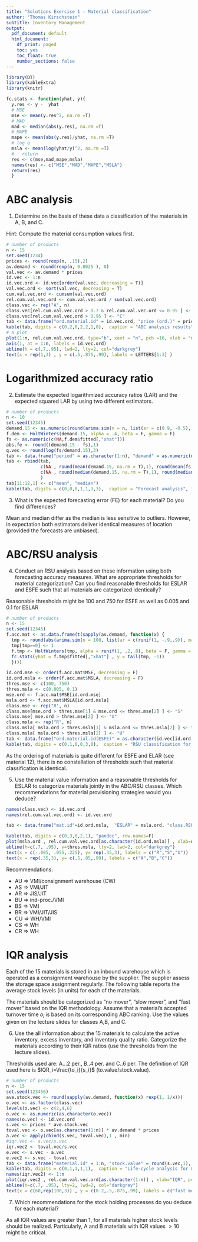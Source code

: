 ```yaml
---
title: "Solutions Exercise 1 - Material classification"
author: "Thomas Kirschstein"
subtitle: Inventory Management
output:
  pdf_document: default
  html_document:
    df_print: paged
    toc: yes
    toc_float: true
    number_sections: false
---
```


```r
library(DT)
library(kableExtra)
library(knitr)

fc.stats <- function(yhat, y){
  y.res <- y -  yhat
  # MSE
  mse <- mean(y.res^2, na.rm =T)
  # MAD
  mad <- median(abs(y.res), na.rm =T)
  # MAPE
  mape <- mean(abs(y.res)/yhat, na.rm =T)
  # log q
  msla <- mean(log(yhat/y)^2, na.rm =T)
  #   return
  res <- c(mse,mad,mape,msla)
  names(res) <- c("MSE","MAD","MAPE","MSLA")
  return(res)
  }

```

# ABC analysis

(@) Determine on the basis of these data a classification of the materials in A, B, and C. 

Hint: Compute the material consumption values first.

```r
# number of products
n <- 15
set.seed(1234)
prices <- round(rexp(n, .15),2)
av.demand <- round(rexp(n, 0.0025 ), 0)
val.vec <- av.demand * prices
id.vec <- 1:n
id.vec.ord <- id.vec[order(val.vec, decreasing = T)]
val.vec.ord <- sort(val.vec, decreasing = T)
cum.val.vec.ord <- cumsum(val.vec.ord)
rel.cum.val.vec.ord <- cum.val.vec.ord / sum(val.vec.ord)
class.vec <- rep("A", n)
class.vec[rel.cum.val.vec.ord > 0.7 & rel.cum.val.vec.ord <= 0.95 ] <- "B"
class.vec[rel.cum.val.vec.ord > 0.95 ] <- "C"
tab <- data.frame("ord.material.id" = id.vec.ord, "price (ord.)" = prices[order(val.vec, decreasing = T)] , "demand (ord.)" = av.demand[order(val.vec, decreasing = T)], "mat.values" = val.vec.ord, "cum.mat.values" = cum.val.vec.ord, "rel.cum.value.shares" = round(rel.cum.val.vec.ord * 100, 1), "class" = class.vec )
kable(tab, digits = c(0,2,0,2,2,1,0),  caption = "ABC analysis results", format = "pandoc")
# a plot
plot(1:n, rel.cum.val.vec.ord, type="b", xaxt = "n", pch =16, xlab = "material id", ylab = "rel. cum. value share")
axis(1, at = 1:n, labels = id.vec.ord)
abline(h = c(.7,.95), lwd=2, lty=2, col="darkgrey")
text(x = rep(1,3) , y = c(.5,.875,.99), labels = LETTERS[1:3] )
```


# Logarithmized accuracy ratio

(@) Estimate the expected logarithmized accuracy ratios (LAR) and the expected squared LAR by using two different estimators. 

```r
# number of products
n <- 10
set.seed(12345)
demand.15 <- as.numeric(round(arima.sim(n = n, list(ar = c(0.9, -0.5), ma = c(-0.2, 0.25)), sd = 25) + 370))
f.dem <- HoltWinters(demand.15, alpha = .4, beta = F, gamma = F)
fs <- as.numeric(c(NA,f.dem$fitted[,"xhat"]))
abs.fe <- round((demand.15 - fs),1)
q.vec <- round(log(fs/demand.15),3)
tab <- data.frame("period" = as.character(1:n), "demand" = as.numeric(demand.15), "forecasts" = as.numeric(fs), "for.err.(FE)" = abs.fe, "sq.FE" = abs.fe^2, "LAR" = q.vec , "sq.LAR" = q.vec^2)
tab <- rbind(tab, 
             c(NA , round(mean(demand.15, na.rm = T),1), round(mean(fs, na.rm = T),1) , round(mean(abs.fe, na.rm = T),1) , round(mean(abs.fe^2, na.rm = T),1) , round(mean(q.vec, na.rm = T),3) , round(mean(q.vec^2, na.rm = T),3)), 
             c(NA , round(median(demand.15, na.rm = T),1), round(median(fs, na.rm = T),1) , round(median(abs.fe, na.rm = T),1) , round(median(abs.fe^2, na.rm = T),1) , round(median(q.vec, na.rm = T),3) , round(median(q.vec^2, na.rm = T),3))
             )
tab[11:12,1] <- c("mean", "median")
kable(tab, digits = c(0,0,0,1,1,3,3),  caption = "Forecast analysis", format = "pandoc")
```

(@) What is the expected forecasting error (FE) for each material? Do you find differences?

Mean and median differ as the median is less sensitive to outliers. However, in expectation both estimators deliver identical measures of location (provided the forecasts are unbiased). 

# ABC/RSU analysis

(@) Conduct an RSU analysis based on these information using both forecasting accuracy measures. What are appropriate thresholds for material categorization? Can you find reasonable thresholds for ESLAR and ESFE such that all materials are categorized identically? 

Reasonable thresholds might be 100 and 750 for ESFE as well as 0.005 and 0.1 for ESLAR 

```r
# number of products
n <- 15
set.seed(12345)
f.acc.mat <- as.data.frame(t(sapply(av.demand, function(x) {
  tmp <- round(abs(arima.sim(n = 100, list(ar = c(runif(1, -.9,.9)), ma = c(runif(1,-.5,.5))), sd = sqrt(x)) + x)) 
  tmp[tmp==0] <- 1
  f.tmp <- HoltWinters(tmp, alpha = runif(1, .2,.8), beta = F, gamma = F)
  fc.stats(yhat = f.tmp$fitted[,"xhat"] , y = tail(tmp, -1))
  })))

id.ord.mse <- order(f.acc.mat$MSE, decreasing = F)
id.ord.msla <- order(f.acc.mat$MSLA, decreasing = F)
thres.mse <- c(100, 750)
thres.msla <- c(0.005, 0.1)
mse.ord <- f.acc.mat$MSE[id.ord.mse]
msla.ord <- f.acc.mat$MSLA[id.ord.msla]
class.mse <- rep("R", n)
class.mse[mse.ord > thres.mse[1] & mse.ord <= thres.mse[2] ] <- "S" 
class.mse[ mse.ord > thres.mse[2] ] <- "U"
class.msla <- rep("R", n)
class.msla[ msla.ord > thres.msla[1] & msla.ord <= thres.msla[2] ] <- "S" 
class.msla[ msla.ord > thres.msla[2] ] <- "U"
tab <- data.frame("ord.material.id(ESFE)" = as.character(id.vec[id.ord.mse]), "ESFE" = mse.ord, "class.ESFE" = class.mse, "ord.material.id(ESLAR)" = as.character(id.vec[id.ord.msla]) , "ESLAR" = msla.ord, "class.ESLAR" = class.msla )
kable(tab, digits = c(0,1,0,0,3,0),  caption = "RSU classification for materials 1-15", format = "pandoc")
```

As the ordering of materials is quite different for ESFE and ELAR (see material 12), there is no constellation of thresholds such that material classification is identical. 

(@) Use the material value information and a reasonable thresholds for ESLAR to categorize materials jointly in the ABC/RSU classes. Which recommendations for material provisioning strategies would you deduce?

```r

names(class.vec) <- id.vec.ord
names(rel.cum.val.vec.ord) <- id.vec.ord

tab <- data.frame("mat.id"=id.ord.msla,  "ESLAR" = msla.ord, "class.RSU" = class.msla , "cum.rel.val.share" = rel.cum.val.vec.ord[as.character(id.ord.msla)]*100 , "class.ABC" = class.vec[as.character(id.ord.msla)] )

kable(tab, digits = c(0,3,0,2,1), "pandoc", row.names=F)
plot(msla.ord , rel.cum.val.vec.ord[as.character(id.ord.msla)] , xlab=expression(Q[i]), pch=16, ylab="cum. rel. value share")
abline(h=c(.7, .95), v=thres.msla, lty=2, lwd=2, col="darkgrey")
text(x = c(-.005, .055,.225), y= rep(.35,3), labels = c("R","S","U"))
text(x = rep(.35,3), y= c(.5,.85,.99), labels = c("A","B","C"))
```

Recommendations:

- AU $\Rightarrow$ VMI/consignment warehouse (CW)
- AS $\Rightarrow$ VMI/JIT
- AR $\Rightarrow$ JIS/JIT
- BU $\Rightarrow$ ind-proc./VMI
- BS $\Rightarrow$ VMI
- BR $\Rightarrow$ VMI/JIT/JIS
- CU $\Rightarrow$ WH/VMI
- CS $\Rightarrow$ WH
- CR $\Rightarrow$ WH

# IQR analysis

Each of the 15 materials is stored in an inbound warehouse which is operated as a consignment warehouse by the supplier. The supplier assess the storage space assignment regularly. The following table reports the average stock levels (in units) for each of the materials.

The materials should be categorized as "no mover", "slow mover", and "fast mover" based on the IQR methodology. Assume that a material's accepted turnover time $o_i$ is based on its corresponding ABC ranking. Use the values given on the lecture slides for classes A,B, and C.

(@) Use the all information about the 15 materials to calculate the active inventory, excess inventory, and inventory quality ratio. Categorize the materials according to their IQR ratios (use the thresholds from the lecture slides).

Thresholds used are:  A...2 per., B..4 per. and C..6 per.
The definition of IQR used here is $IQR_i=\frac{to_i}{s_i}$ (to.value/stock.value).

```r
# number of products
n <- 15
set.seed(123456)
ave.stock.vec <- round(sapply(av.demand, function(x) rexp(1, 1/x))) 
o.vec <- as.factor(class.vec)
levels(o.vec) <- c(2,4,6)
o.vec <- as.numeric(as.character(o.vec))
names(o.vec) <- id.vec.ord
s.vec <- prices * ave.stock.vec
toval.vec <- o.vec[as.character(1:n)] * av.demand * prices
a.vec <- apply(cbind(s.vec, toval.vec),1 , min)
#iqr.vec <- a.vec/s.vec
iqr.vec2 <- toval.vec/s.vec
e.vec <- s.vec - a.vec
e.vec2 <- s.vec - toval.vec
tab <- data.frame("material.id" = 1:n, "stock.value" = round(s.vec,1), "to.value/act.inv" = round(toval.vec,1),  "iqr" = round(iqr.vec2,1), "excess.inv" = round(e.vec2,1))
kable(tab, digits = c(0,1,1,1,1),  caption = "Life-cycle analysis for materials 1-15", format = "pandoc")
names(iqr.vec2) <- 1:n
plot(iqr.vec2 , rel.cum.val.vec.ord[as.character(1:n)] , xlab="IQR", pch=16, ylab="cum. rel. value share")
abline(h=c(.7, .95), lty=2, lwd=2, col="darkgrey")
text(x = c(60,rep(100,3)) , y = c(0.2,.5,.875,.99), labels = c("fast mover", LETTERS[1:3]) )
```


(@) Which recommendations for the stock holding processes do you deduce for each material?

As all IQR values are greater than 1, for all materials higher stock levels should be realized. Particularly, A and B materials with IQR values $>10$ might be critical.


